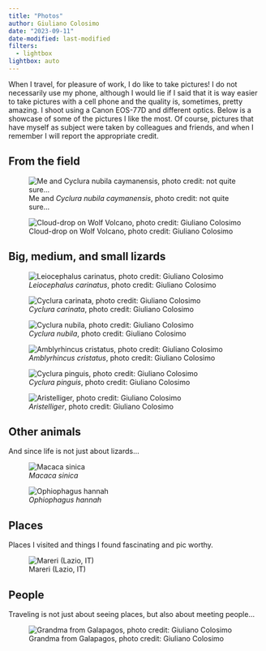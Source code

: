 ```yaml
---
title: "Photos"
author: Giuliano Colosimo
date: "2023-09-11"
date-modified: last-modified
filters:
  - lightbox
lightbox: auto
---
```


When I travel, for pleasure of work, I do like to take pictures! I do not necessarily use my phone, although I would lie if I said that it is way easier to take pictures with a cell phone and the quality is, sometimes, pretty amazing. I shoot using a Canon EOS-77D and different optics. Below is a showcase of some of the pictures I like the most. Of course, pictures that have myself as subject were taken by colleagues and friends, and when I remember I will report the appropriate credit.

## From the field

![Me and *Cyclura nubila caymanensis*, photo credit: not quite sure...](photos/IMG_5612.jpeg){group="field" description="Something _Credit:_ Giuliano Colosimo"}

![Cloud-drop on Wolf Volcano, photo credit: Giuliano Colosimo](photos/clouddrop.jpeg){group="field" description="Something _Credit:_ Giuliano Colosimo"}



## Big, medium, and small lizards

::: {layout="[[1], [1, 1], [1, 1], [1]]"}
![*Leiocephalus carinatus*, photo credit: Giuliano Colosimo](photos/leiocephalus.jpeg){group="lizards" description="The lion lizard from the Turks and Caicos. _Credit:_ Giuliano Colosimo"}

![*Cyclura carinata*, photo credit: Giuliano Colosimo](photos/ccarinata.jpeg){group="lizards" description="Something _Credit:_ Giuliano Colosimo"}

![*Cyclura nubila*, photo credit: Giuliano Colosimo](photos/cnubila.jpeg){group="lizards" description="Something _Credit:_ Giuliano Colosimo"}

![*Amblyrhincus cristatus*, photo credit: Giuliano Colosimo](photos/amblyrhincus.jpeg){group="lizards" description="Something _Credit:_ Giuliano Colosimo"}

![*Cyclura pinguis*, photo credit: Giuliano Colosimo](photos/cpinguis.jpeg){group="lizards" description="Something _Credit:_ Giuliano Colosimo"}

:::

![*Aristelliger*, photo credit: Giuliano Colosimo](photos/aristelliger.png){group="lizards" description="Something _Credit:_ Giuliano Colosimo"}

## Other animals

And since life is not just about lizards...

![*Macaca sinica*](photos/macacasinica.jpeg){group="animals" description="Something _credit:_ Giuliano Colosimo"}

![*Ophiophagus hannah*](photos/kingcobra.jpeg){group="animals" description="Something _credit:_ Giuliano Colosimo"}

## Places

Places I visited and things I found fascinating and pic worthy.

![Mareri (Lazio, IT)](photos/mareri.jpeg){group="places" description="Something _credit:_ Giuliano Colosimo"}

## People

Traveling is not just about seeing places, but also about meeting people...

![Grandma from Galapagos, photo credit: Giuliano Colosimo](photos/abuelita.jpeg){group="people" description="Something _credit:_ Giuliano Colosimo"}
